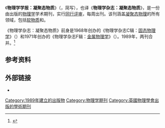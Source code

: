 {{Infobox Journal
| title        = 物理学学报：凝聚态物质
| native_title = ''Journal of Physics: Condensed Matter''
| cover        = 
| editor       = Jason Gardner
| discipline   = [[凝聚态物理|凝聚态物理]]
| language     = 英语
| abbreviation = J. Phys. Condens. Matter
| publisher    = {{le|英国物理学会出版社|IOP Publishing}}
| country      = [[英国|UK]]
| frequency    = 每周
| history      = 1989-
| openaccess   = 
| impact       = 2.346
| impact-year  = 2014
| website = http://iopscience.org/jpcm
| link1 =
| link1-name =
| link2 =
| link2-name =
| JSTOR =
| OCLC = 34482386 
| LCCN = 89655558 
| CODEN = JCOMEL
| ISSN = 0953-8984
| eISSN = 1361-648X
}}
《'''物理学学报：凝聚态物质'''》（{{lang-en|''Journal of Physics: Condensed Matter''}}，简写{{lang|en|''J. Phys. Condens. Matter''}}），也译《'''物理学杂志：凝聚态物质'''》，是一份由{{le|英国物理学会出版社|IOP Publishing}}出版的[[物理学|物理学]]学术期刊，实行[[同行评审|同行评审]]，每周出刊。该刊涵盖[[凝聚态物理|凝聚态物理]]的所有领域，包括[[软物质|软物质]]和{{le|纳米结构|Nanostructure}}。

《物理学杂志：凝聚态物质》前身是1968年创办的《物理学杂志C辑：[[固态物理学|固态物理学]]》（{{lang|en|''Journal of Physics C: Solid State Physics''}}）和1971年创办的《物理学杂志F辑：[[金属物理学|金属物理学]]》（{{lang|en|''Journal of Physics F: Metal Physics''}}）。1989年，两刊合并。<ref>{{cite web|title=Journal of Physics: Condensed Matter|url=http://iopscience.iop.org/0953-8984|publisher=IOP Publishing|accessdate=2015-11-11|archive-date=2016-01-26|archive-url=https://web.archive.org/web/20160126020210/http://iopscience.iop.org/0953-8984|dead-url=no}}</ref>

== 参考资料 ==
{{reflist}}

== 外部链接 ==
* {{Official website|http://iopscience.org/jpcm}}

{{Physics-stub}}

[[Category:1989年建立的出版物|Category:1989年建立的出版物]]
[[Category:物理学期刊|Category:物理学期刊]]
[[Category:英國物理學會出版的學術期刊|Category:英國物理學會出版的學術期刊]]